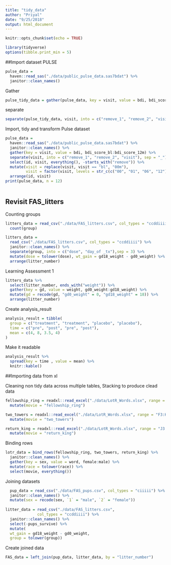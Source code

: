 ```yaml
---
title: "tidy_data"
author: "Priyal"
date: "9/25/2018"
output: html_document
---
```


```r
knitr::opts_chunk$set(echo = TRUE)

library(tidyverse)
options(tibble.print_min = 5)
```


##Import dataset PULSE 

```r
pulse_data = 
  haven::read_sas("./data/public_pulse_data.sas7bdat") %>%
  janitor::clean_names()
```

Gather

```r
pulse_tidy_data = gather(pulse_data, key = visit, value = bdi, bdi_score_bl:bdi_score_12m)
```

separate

```r
separate(pulse_tidy_data, visit, into = c("remove_1", "remove_2", "visit"), sep = "_") 
```

Import, tidy and transform Pulse dataset

```r
pulse_data = 
  haven::read_sas("./data/public_pulse_data.sas7bdat") %>%
  janitor::clean_names() %>%
  gather(key = visit, value = bdi, bdi_score_bl:bdi_score_12m) %>%
  separate(visit, into = c("remove_1", "remove_2", "visit"), sep = "_") %>%
  select(id, visit, everything(), -starts_with("remove")) %>%
  mutate(visit = replace(visit, visit == "bl", "00m"), 
         visit = factor(visit, levels = str_c(c("00", "01", "06", "12"), "m"))) %>% 
  arrange(id, visit)
print(pulse_data, n = 12)
  
```


## Revisit FAS_litters

Counting groups

```r
litters_data = read_csv("./data/FAS_litters.csv", col_types = "ccddiiii") %>% janitor::clean_names() %>%
  count(group)
```



```r
litters_data = 
  read_csv("./data/FAS_litters.csv", col_types = "ccddiiii") %>%
  janitor::clean_names() %>%
  separate(group, into = c("dose", "day_of _tx"),sep = 3) %>%
  mutate(dose = tolower(dose), wt_gain = gd18_weight - gd0_weight) %>% 
  arrange(litter_number)
```

Learning Assessment 1

```r
litters_data %>% 
  select(litter_number, ends_with("weight")) %>% 
  gather(key = gd, value = weight, gd0_weight:gd18_weight) %>% 
  mutate(gd = recode(gd, "gd0_weight" = 0, "gd18_weight" = 18)) %>% 
  arrange(litter_number)
```


Create analysis_result

```r
analysis_result = tibble(
  group = c("treatment", "treatment", "placebo", "placebo"),
  time = c("pre", "post", "pre", "post"),
  mean = c(4, 8, 3.5, 4)
)

```

Make it readable

```r
analysis_result %>%
  spread(key = time , value = mean) %>% 
  knitr::kable()
```


##Importing data from xl

Cleaning non tidy data across multiple tables, 
Stacking to produce clead data

```r
fellowship_ring = readxl::read_excel("./data/LotR_Words.xlsx", range = "B3:D6") %>%
  mutate(movie = "fellowship_ring")

two_towers = readxl::read_excel("./data/LotR_Words.xlsx", range = "F3:H6") %>%
  mutate(movie = "two_towers")

return_king = readxl::read_excel("./data/LotR_Words.xlsx", range = "J3:L6") %>%
  mutate(movie = "return_king")
```

Binding rows

```r
lotr_data = bind_rows(fellowship_ring, two_towers, return_king) %>%
  janitor::clean_names() %>%
  gather(key = sex, value = word, female:male) %>%
  mutate(race = tolower(race)) %>% 
  select(movie, everything()) 
```

Joining datasets

```r
  pup_data = read_csv("./data/FAS_pups.csv", col_types = "ciiiii") %>%
  janitor::clean_names() %>%
  mutate(sex = recode(sex, `1` = "male", `2` = "female")) 
  
litter_data = read_csv("./data/FAS_litters.csv", 
              col_types = "ccddiiii") %>%
  janitor::clean_names() %>%
  select(-pups_survive) %>%
  mutate(
  wt_gain = gd18_weight - gd0_weight,
  group = tolower(group))
```

Create joined data

```r
FAS_data = left_join(pup_data, litter_data, by = "litter_number")
```

